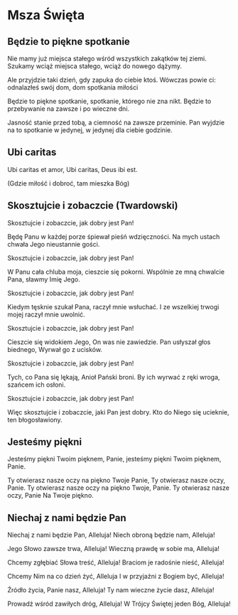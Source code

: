 
# Msza Święta

## Będzie to piękne spotkanie
<Lyrics>

Nie mamy już miejsca stałego
wśród wszystkich zakątków tej ziemi.
Szukamy wciąż miejsca stałego,
wciąż do nowego dążymy.

Ale przyjdzie taki dzień,
gdy zapuka do ciebie ktoś.
Wówczas powie ci:
odnalazłeś swój dom,
dom spotkania miłości

Będzie to piękne spotkanie,
spotkanie, którego nie zna nikt.
Będzie to przebywanie
na zawsze i po wieczne dni.

Jasność stanie przed tobą,
a ciemność na zawsze przeminie.
Pan wyjdzie na to spotkanie
w jedynej, w jedynej dla ciebie godzinie.

</Lyrics>

## Ubi caritas
<Lyrics>

Ubi caritas et amor,
Ubi caritas, Deus ibi est.

(Gdzie miłość i dobroć,
tam mieszka Bóg)

</Lyrics>

## Skosztujcie i zobaczcie (Twardowski)
<Lyrics>

Skosztujcie i zobaczcie,
jak dobry jest Pan!

Będę Panu w każdej porze
śpiewał pieśń wdzięczności.
Na mych ustach chwała Jego
nieustannie gości.

Skosztujcie i zobaczcie,
jak dobry jest Pan!

W Panu cała chluba moja,
cieszcie się pokorni.
Wspólnie ze mną chwalcie Pana,
sławmy Imię Jego.

Skosztujcie i zobaczcie,
jak dobry jest Pan!

Kiedym tęsknie szukał Pana,
raczył mnie wsłuchać.
I ze wszelkiej trwogi mojej
raczył mnie uwolnić.

Skosztujcie i zobaczcie,
jak dobry jest Pan!

Cieszcie się widokiem Jego,
On was nie zawiedzie.
Pan usłyszał głos biednego,
Wyrwał go z ucisków.

Skosztujcie i zobaczcie,
jak dobry jest Pan!

Tych, co Pana się lękają,
Anioł Pański broni.
By ich wyrwać z ręki wroga,
szańcem ich osłoni.

Skosztujcie i zobaczcie,
jak dobry jest Pan!

Więc skosztujcie i zobaczcie,
jaki Pan jest dobry.
Kto do Niego się ucieknie,
ten błogosławiony.

</Lyrics>

## Jesteśmy piękni
<Lyrics>

Jesteśmy piękni Twoim pięknem, Panie,
jesteśmy piękni Twoim pięknem, Panie.

Ty otwierasz nasze oczy
na piękno Twoje Panie,
Ty otwierasz nasze oczy, Panie.
Ty otwierasz nasze oczy
na piękno Twoje, Panie.
Ty otwierasz nasze oczy, Panie
Na Twoje piękno.

</Lyrics>

## Niechaj z nami będzie Pan
<Lyrics>

Niechaj z nami będzie Pan, Alleluja!
Niech obroną będzie nam, Alleluja!

Jego Słowo zawsze trwa, Alleluja!
Wieczną prawdę w sobie ma, Alleluja!

Chcemy zgłębiać Słowa treść, Alleluja!
Braciom je radośnie nieść, Alleluja!

Chcemy Nim na co dzień żyć, Alleluja
I w przyjaźni z Bogiem być, Alleluja!

Źródło życia, Panie nasz, Alleluja!
Ty nam wieczne życie dasz, Alleluja!

Prowadź wśród zawiłych dróg, Alleluja!
W Trójcy Świętej jeden Bóg, Alleluja!

</Lyrics>

